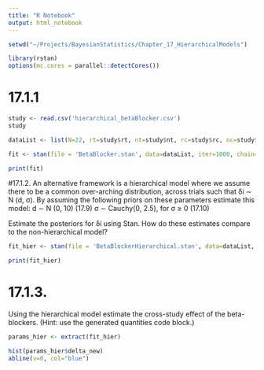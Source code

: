 ```yaml
---
title: "R Notebook"
output: html_notebook
---
```


```r
setwd("~/Projects/BayesianStatistics/Chapter_17_HierarchicalModels")
```

```r
library(rstan)
options(mc.cores = parallel::detectCores())
```

# 17.1.1

```r
study <- read.csv('hierarchical_betaBlocker.csv')
study
```

```r
dataList <- list(N=22, rt=study$rt, nt=study$nt, rc=study$rc, nc=study$nc, N=study$N)
```

```r
fit <- stan(file = 'BetaBlocker.stan', data=dataList, iter=1000, chain=4, seed=1)
```

```r
print(fit)
```

#17.1.2. 
An alternative framework is a hierarchical model where we assume there to be a common over-arching distribution, across trials such that δi ∼ N (d, σ). By assuming the following priors on these parameters estimate this model:
d ∼ N (0, 10) (17.9)
σ ∼ Cauchy(0, 2.5), for σ ≥ 0 (17.10) 

Estimate the posteriors for δi using Stan. How do these estimates compare to the non-hierarchical model?

```r
fit_hier <- stan(file = 'BetaBlockerHierarchical.stan', data=dataList, iter=1000, chain=4, seed=1,control = list(adapt_delta = 0.95))
```
```r
print(fit_hier)
```

# 17.1.3. 
Using the hierarchical model estimate the cross-study effect of the beta-blockers. (Hint: use the generated quantities code block.)
```r
params_hier <- extract(fit_hier)
```

```r
hist(params_hier$delta_new)
abline(v=0, col="blue")
```


